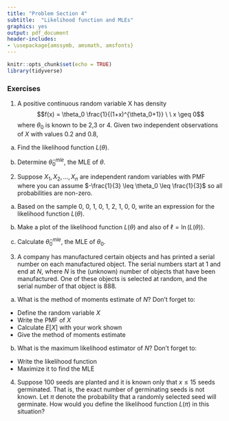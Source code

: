 ```yaml
---
title: "Problem Section 4"
subtitle:  "Likelihood function and MLEs"
graphics: yes
output: pdf_document
header-includes: 
- \usepackage{amssymb, amsmath, amsfonts}
---
```


```r
knitr::opts_chunk$set(echo = TRUE)
library(tidyverse)
```

### Exercises 


1. A positive continuous random variable X has density 
$$f(x) = \theta_0 \frac{1}{(1+x)^{\theta_0+1}} \ \ x \geq 0$$
where $\theta_0$ is known to be 2,3 or 4.
Given two independent observations of $X$ with values 0.2 and 0.8,

a. Find the likelihood function $L(\theta)$.

b. Determine $\widehat{\theta}_0^{mle}$, the MLE of $\theta$.

2. Suppose $X_1, X_2, \dots, X_n$ are independent random variables with PMF
\begin{eqnarray*}
f(x) &=& \left\{ \begin{array}{cc}
             \frac{1}{3} - \theta_0 & x = 0  \\
             \frac{1}{3} & x =1 \\
             \frac{1}{3} + \theta_0 & x =2 \end{array} \right.
\end{eqnarray*}
where you can assume $-\frac{1}{3} \leq \theta_0 \leq \frac{1}{3}$ so all probabilities are non-zero.

a. Based on the sample 0, 0, 1, 0, 1, 2, 1, 0, 0, write an expression for the likelihood function $L(\theta)$. 

b. Make a plot of the likelihood function $L(\theta)$ and also of $\ell = \ln(L(\theta))$. 

c. Calculate $\widehat{\theta}_0^{mle}$, the MLE of $\theta_0$.

3. A company has manufactured certain objects and has printed a serial number on each manufactured object. The serial numbers start at 1 and end at $N$, where $N$ is the (unknown) number of objects that have been manufactured. One of these objects is selected at random, and the serial number of that object is 888.

a. What is the method of moments estimate of $N$?  Don't forget to:
  - Define the random variable $X$
  - Write the PMF of $X$
  - Calculate $E\left[X \right]$ with your work shown
  - Give the method of moments estimate

b. What is the maximum likelihood estimator of $N$? Don't forget to:
  - Write the likelihood function
  - Maximize it to find the MLE
  
  
4. Suppose 100 seeds are planted and it is known only that $x \leq 15$ seeds germinated. That is, the exact number of germinating seeds is not known. Let $\pi$ denote the probability that a randomly selected seed will germinate. How would you define the likelihood function $L(\pi)$ in this situation?
